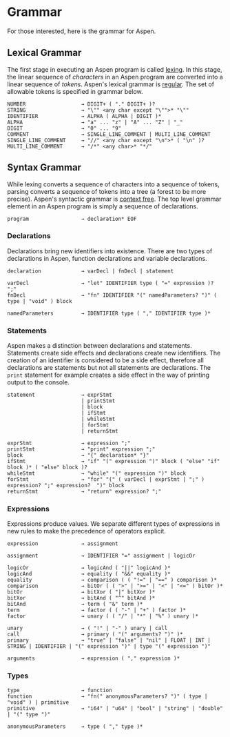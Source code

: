
# Grammar

For those interested, here is the grammar for Aspen.

## Lexical Grammar

The first stage in executing an Aspen program is called [lexing](https://en.wikipedia.org/wiki/Lexical_analysis). In this stage, the linear sequence of _characters_ in an Aspen program are converted into a linear sequence of _tokens_. Aspen's lexical grammar is [regular](https://en.wikipedia.org/wiki/Regular_grammar). The set of allowable tokens is specified in grammar below.

```
NUMBER                  → DIGIT+ ( "." DIGIT+ )?
STRING                  → "\"" <any char except "\"">* "\""
IDENTIFIER              → ALPHA ( ALPHA | DIGIT )*
ALPHA                   → "a" ... "z" | "A" ... "Z" | "_"
DIGIT                   → "0" ... "9"
COMMENT                 → SINGLE_LINE_COMMENT | MULTI_LINE_COMMENT
SINGLE_LINE_COMMENT     → "//" <any char except "\n">* ( "\n" )?
MULTI_LINE_COMMENT      → "/*" <any char>* "*/"
```

## Syntax Grammar

While lexing converts a sequence of characters into a sequence of tokens, parsing converts a sequence of tokens into a tree (a forest to be more precise). Aspen's syntactic grammar is [context free](https://en.wikipedia.org/wiki/Context-free_grammar). The top level grammar element in an Aspen program is simply a sequence of declarations.

```
program                 → declaration* EOF
```

### Declarations

Declarations bring new identifiers into existence. There are two types of declarations in Aspen, function declarations and variable declarations.

```
declaration             → varDecl | fnDecl | statement

varDecl                 → "let" IDENTIFIER type ( "=" expression )? ";"
fnDecl                  → "fn" IDENTIFIER "(" namedParameters? ")" ( type | "void" ) block

namedParameters         → IDENTIFIER type ( "," IDENTIFIER type )*
```

### Statements

Aspen makes a distinction between declarations and statements. Statements create side effects and declarations create new identifiers. The creation of an identifier is considered to be a side effect, therefore all declarations are statements but not all statements are declarations. The `print` statement for example creates a side effect in the way of printing output to the console.

```
statement               → exprStmt
                        | printStmt
                        | block
                        | ifStmt
                        | whileStmt
                        | forStmt
                        | returnStmt

exprStmt                → expression ";"
printStmt               → "print" expression ";"
block                   → "{" declaration* "}"
ifStmt                  → "if" "(" expression ")" block ( "else" "if" block )* ( "else" block )?
whileStmt               → "while" "(" expression ")" block
forStmt                 → "for" "(" ( varDecl | exprStmt | ";" ) expression? ";" expression?  ")" block
returnStmt              → "return" expression? ";"
```

### Expressions

Expressions produce values. We separate different types of expressions in new rules to make the precedence of operators explicit.

```
expression              → assignment

assignment              → IDENTIFIER "=" assignment | logicOr

logicOr                 → logicAnd ( "||" logicAnd )*
logicAnd                → equality ( "&&" equality )*
equality                → comparison ( ( "!=" | "==" ) comparison )*
comparison              → bitOr ( ( ">" | ">=" | "<" | "<=" ) bitOr )*
bitOr                   → bitXor ( "|" bitXor )*
bitXor                  → bitAnd ( "^" bitAnd )*
bitAnd                  → term ( "&" term )*
term                    → factor ( ( "-" | "+" ) factor )*
factor                  → unary ( ( "/" | "*" | "%" ) unary )*

unary                   → ( "!" | "-" ) unary | call
call                    → primary ( "(" arguments? ")" )*
primary                 → "true" | "false" | "nil" | FLOAT | INT | STRING | IDENTIFIER | "(" expression ")" | type "(" expression ")"

arguments               → expression ( "," expression )*
```

### Types

```
type                    → function
function                → "fn(" anonymousParameters? ")" ( type | "void" ) | primitive
primitive               → "i64" | "u64" | "bool" | "string" | "double" | "(" type ")"

anonymousParameters     → type ( "," type )*
```

